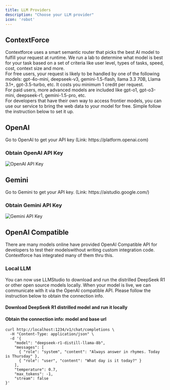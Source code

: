 ```yaml
---
title: LLM Providers
description: "Choose your LLM provider"
icon: 'robot'
---
```



## ContextForce
<Card title="ContextForce" img="/images/lexi-llm-contextforce.jpg">
  Contextforce uses a smart semantic router that picks the best AI model to fulfill your request at runtime. We run a lab to determine what model is best for your task based on a set of criteria like user level, types of tasks, speed, cost, context size and more. 
  <br/>
  For free users, your request is likely to be handled by one of the following models: gpt-4o-mini, deepseek-v3, gemini-1.5-flash, llama 3.3 70B, Llama 3.1+, gpt-3.5-turbo, etc. It costs you minimum 1 credit per request. 
  <br/>
  For paid users, more advanced models are included like gpt-o1, gpt-o3-mini, deepseek-r1, gemini-1.5-pro, etc.
  <br/>
  For developers that have their own way to access frontier models, you can use our service to bring the web data to your model for free. Simple follow the instruction below to set it up.
  <br/>
</Card>

## OpenAI
<Card title="OpenAI" img="/images/lexi-llm-openai.jpg">
  Go to OpenAI to get your API key (Link: https://platform.openai.com)
</Card>

### Obtain OpenAI API Key
<img src="/images/lexi-llm-openai-apikey.jpg" alt="OpenAI API Key"/>

## Gemini
<Card title="Gemini" img="/images/lexi-llm-gemini.jpg">
  Go to Gemini to get your API key. (Link: https://aistudio.google.com/)
</Card>

### Obtain Gemini API Key
<img src="/images/lexi-llm-gemini-apikey.jpg" alt="Gemini API Key"/>

## OpenAI Compatible
<Card title="OpenAI Compatible API" img="/images/lexi-llm-openai-compatible.jpg">
  There are many models online have provided OpenAI Compatible API for developers to test their modelswithout writing custom integration code. Contextforce has integrated many of them thru this.
</Card>

### Local LLM
You can now use LLMStudio to download and run the distrilled DeepSeek R1 or other open source models locally. When your model is live, we can communicate with it via the OpenAI compatible API. Please follow the instruction below to obtain the connection info.

#### Download DeepSeek R1 distrilled model and run it locally
<Card img="/images/lexi-llm-local.jpg">
</Card>

#### Obtain the connection info: model and base url

```shell
curl http://localhost:1234/v1/chat/completions \
  -H "Content-Type: application/json" \
  -d '{
    "model": "deepseek-r1-distill-llama-8b",
    "messages": [
      { "role": "system", "content": "Always answer in rhymes. Today is Thursday" },
      { "role": "user", "content": "What day is it today?" }
    ],
    "temperature": 0.7,
    "max_tokens": -1,
    "stream": false
}'
```



